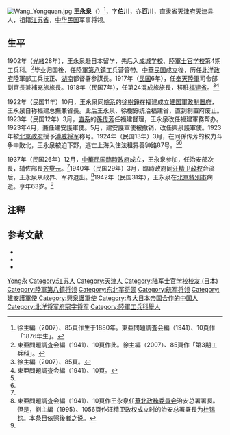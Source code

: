 {{Otheruses|王永泉 (演员)}}

[[File:Wang_Yongquan.jpg|thumb]]
'''王永泉'''（{{bd|1880年||1942年||catIdx=Wang王}}）<ref>徐主編（2007）、85頁作生于1880年。東亜問題調査会編（1941）、10頁作「1876年生」。</ref>，字'''伯川'''，亦'''百川'''，[[直隶省|直隶省]][[天津府|天津府]][[天津县|天津县]]人，祖籍[[江苏省|江苏省]]，[[中华民国|中华民国]]军事将领。

== 生平 ==
1902年（[[光緒|光緒]]28年），王永泉赴日本留学，先后入[[成城学校|成城学校]]、[[陸軍士官学校_(日本)|陸軍士官学校]]第4期工兵科。<ref>東亜問題調査会編（1941）、10頁作此。徐主編（2007）、85頁作「第3期工兵科」。</ref>毕业归国後，任[[陸軍第八鎮|陸軍第八鎮]]工兵营管带。[[中華民国|中華民国]]成立後，历任[[北洋政府|北洋政府]]陸軍部工兵技正、[[湖南省_(中華民国)|湖南]]都督署参謀長。1917年（[[民国紀元|民国]]6年），任[[奉系|奉天陸軍]]司令部副官長兼補充旅旅長。1918年（民国7年），任第24混成旅旅長，移駐[[福建省_(中華民国)|福建省]]。<ref name=Xu>徐主編（2007）、85頁。</ref><ref name=To>東亜問題調査会編（1941）、10頁。</ref>

1922年（民国11年）10月，王永泉同[[皖系|皖系]]的[[徐樹錚|徐樹錚]]在福建成立[[建国軍政制置府|建国軍政制置府]]，王永泉自称福建总撫兼省長。此后王永泉、徐樹錚统治福建省，直到制置府废止。1923年（民国12年）3月，[[直系|直系]]的[[孫传芳|孫传芳]]任福建督理，王永泉改任福建軍務帮办。1923年4月，兼任建安護軍使。5月，建安護軍使被撤销，改任興泉護軍使。1923年被[[中华民国北京政府|北京政府]]授予[[北洋政府将军府将军列表|溥威将军]]称号。1924年（民国13年）3月，在同孫传芳的权力斗争中敗北，王永泉被迫下野，逃亡上海入住法租界善钟路87号。<ref name=Xu/><ref name=To/>

1937年（民国26年）12月，[[中華民国臨時政府_(北京)|中華民国臨時政府]]成立，王永泉参加，任治安部次長，辅佐部長[[齐燮元|齐燮元]]。<ref name=To/>1940年（民国29年）3月，臨時政府同[[汪精卫政权|汪精卫政权]]合流后，王永泉从政界、军界退出。<ref>東亜問題調査会編（1941）、10頁作王永泉任[[華北政務委員会|華北政務委員会]]治安总署署長。但是，劉主編（1995）、1056頁作汪精卫政权成立时的治安总署署長为[[杜锡钧|杜锡钧]]。本条目依照後者之说。</ref>1942年（民国31年），王永泉在[[北京特別市|北京特別市]]病逝。享年63岁。<ref name=Xu/>

== 注释 ==
{{reflist}}

== 参考文献 ==
* <span style="font-size:90%;">{{Cite book<!--|和書-->|author = 徐友春主編|title = 民国人物大辞典 増訂版|year = 2007|publisher = 河北人民出版社|isbn = 978-7-202-03014-1}}</span>
* <span style="font-size:90%;">{{Cite book<!--|和書-->|author = 劉寿林等編|title = 民国職官年表|year = 1995|publisher = [[中華書局|中華書局]]|isbn = 7-101-01320-1}}</span>
* <span style="font-size:90%;">{{Cite book<!--|和書-->|author = 東亜問題調査会|title = 最新支那要人伝|year = 1941|publisher = [[朝日新聞社|朝日新聞社]]|isbn = }}</span>

{{福建行政长官}}

{{Authority control}}
{{DEFAULTSORT:Wang王}}
[[Category:王姓|Yong永]]
[[Category:江苏人|Category:江苏人]]
[[Category:天津人|Category:天津人]]
[[Category:陆军士官学校校友_(日本)|Category:陆军士官学校校友 (日本)]]
[[Category:陸軍第八鎮将领|Category:陸軍第八鎮将领]]
[[Category:东北军将领|Category:东北军将领]]
[[Category:皖军将领|Category:皖军将领]]
[[Category:建安護軍使|Category:建安護軍使]]
[[Category:興泉護軍使|Category:興泉護軍使]]
[[Category:与大日本帝国合作的中国人|Category:与大日本帝国合作的中国人]]
[[Category:北洋将军府冠字将军|Category:北洋将军府冠字将军]]
[[Category:陸軍工兵科舉人|Category:陸軍工兵科舉人]]